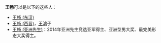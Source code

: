 '''王畅'''可以是以下的这些人：

* [[王畅_(东汉)|王畅 (东汉)]]
* [[王畅_(西晋)|王畅 (西晋)]]，[[王濬|王濬]]子
* [[王畅_(亚洲先生)|王畅 (亚洲先生)]]：2014年亚洲先生竞选亚军得主、亚洲型男大奖、最完美形态大奖得主。

{{Disambig|N|Cat=二字王姓人名消歧义}}